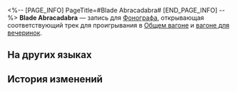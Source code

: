 <%-- [PAGE_INFO]
PageTitle=#Blade Abracadabra#
[END_PAGE_INFO] --%>
{{Предмет Инфобокс
|id          = 210207
|Изображение = Предмет Blade Abracadabra.png
|Тип         = Запись
|Инвентарь   = Ценные предметы
|Редкость    = 3
|Эффект      = 
|Описание    = Запись, которую можно воспроизвести на фонографе экспресса. Это может быть случайное приобретение или подарок от кого-то другого. Когда играет музыка, всплывают самые разные воспоминания: улыбки, встречи, прикосновения и волнение битвы. Может быть, поэтому, даже несмотря на стремительный прогресс общества, люди всё ещё собирают записи.<br />Текущая запись содержит трек Blade Abracadabra.
}}
{{Описание|''Среди ив танцует клинок, свет струится из ножен.''}}
'''Blade Abracadabra''' — запись для [[Фонограф]]а, открывающая соответствующий трек для проигрывания в [[Общий вагон|Общем вагоне]] и [[Вагон для вечеринок|вагоне для вечеринок]].

==На других языках==
{{На других языках
|en   = "Blade Abracadabra"
|zhs  = 《青锋急急如律令》
|zht  = 〈青鋒急急如律令〉
|ja   = 『青鋒急急、律令の如く』
|ko   = ≪분주한 칼날≫
|es   = Abracadabra del filo
|fr   = «&nbsp;Blade Abracadabra&nbsp;»
|ru   = Blade Abracadabra
|th   = "Blade Abracadabra"
|vi   = "Lưỡi Đao Hãy Tuân Lệnh"
|de   = „Abrakadabra-Klinge“
|id   = "Blade Abracadabra"
|pt   = "Blade Abracadabra"
}}

==История изменений==
{{История изменений|3.5}}